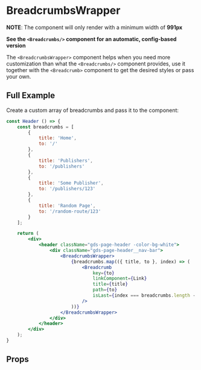 
<Meta title="Breadcrumbs/Only Styles" component={BreadcrumbsWrapper} />

# BreadcrumbsWrapper

**NOTE**: The component will only render with a minimum width of **991px**

**See the `<Breadcrumbs/>` component for an automatic, config-based version**

The `<BreadcrumbsWrapper>` component helps when you need more customization than what the `<Breadcrumbs/>` component provides, use it together with the `<Breadcrumb>` component to get the desired styles or pass your own.

## Full Example

Create a custom array of breadcrumbs and pass it to the component:

```jsx
const Header () => {
    const breadcrumbs = [
        {
            title: 'Home',
            to: '/'
        },
        {
            title: 'Publishers',
            to: '/publishers'
        },
        {
            title: 'Some Publisher',
            to: '/publishers/123'
        },
        {
            title: 'Random Page',
            to: '/random-route/123'
        }
    ];

    return (
        <div>
            <header className="gds-page-header -color-bg-white">
                <div className="gds-page-header__nav-bar">
                    <BreadcrumbsWrapper>
                        {breadcrumbs.map(({ title, to }, index) => (
                            <Breadcrumb
                                key={to}
                                linkComponent={Link}
                                title={title}
                                path={to}
                                isLast={index === breadcrumbs.length - 1}
                            />
                        ))}
                    </BreadcrumbsWrapper>
                </div>
            </header>
        </div>
    );
}
```

## Props

<Props of={BreadcrumbsWrapper} />
